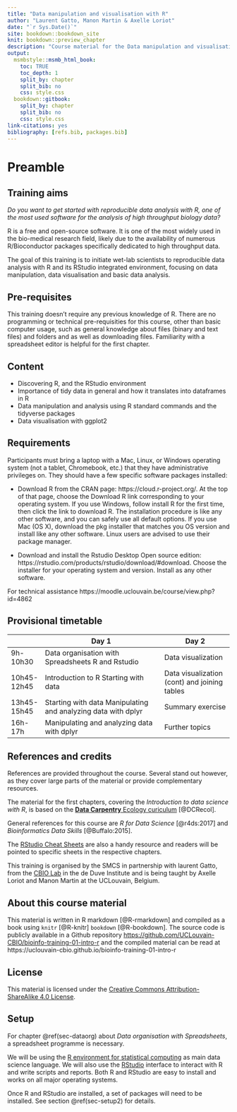 ```yaml
---
title: "Data manipulation and visualisation with R"
author: "Laurent Gatto, Manon Martin & Axelle Loriot"
date: "`r Sys.Date()`"
site: bookdown::bookdown_site
knit: bookdown::preview_chapter
description: "Course material for the Data manipulation and visualisation with R training (SMCS & CBIO, UCLouvain)."
output:
  msmbstyle::msmb_html_book:
    toc: TRUE
    toc_depth: 1
    split_by: chapter
    split_bib: no
    css: style.css
  bookdown::gitbook:
    split_by: chapter
    split_bib: no
    css: style.css
link-citations: yes
bibliography: [refs.bib, packages.bib]
---
```



# Preamble {-}

## Training aims {-}

*Do you want to get started with reproducible data analysis with R, one of the most used software for the analysis of high throughput biology data?*

R is a free and open-source software. It is one of the most widely used in the bio-medical research field, likely due to the availability of numerous R/Bioconductor packages specifically dedicated to high throughput data.

The goal of this training is to initiate wet-lab scientists to reproducible data analysis with R and its RStudio integrated environment, focusing on data manipulation, data visualisation and basic data analysis.

## Pre-requisites {-}

This training doesn’t require any previous knowledge of R. There are no programming or technical pre-requisities for this course, other than basic computer usage, such as general knowledge about files (binary and text files) and folders and as well as downloading files. Familiarity with a spreadsheet editor is helpful for the first
chapter.

## Content {-}

* Discovering R, and the RStudio environment
* Importance of tidy data in general and how it translates into dataframes in R
* Data manipulation and analysis using R standard commands and the tidyverse packages
* Data visualisation with ggplot2

## Requirements {-}

Participants must bring a laptop with a Mac, Linux, or Windows operating system (not a tablet, Chromebook, etc.) that they have administrative privileges on. They should have a few specific software packages installed:

* Download R from the CRAN page: https://cloud.r-project.org/. At the top of that page, choose the Download R link corresponding to your operating system. If you use Windows, follow install R for the first time, then click the link to download R. The installation procedure is like any other software, and you can safely use all default options. If you use Mac (OS X), download the pkg installer that matches you OS version and install like any other software. Linux users are advised to use their package manager.

* Download and install the Rstudio Desktop Open source edition: https://rstudio.com/products/rstudio/download/#download. Choose the installer for your operating system and version. Install as any other software.

For technical assistance https://moodle.uclouvain.be/course/view.php?id=4862

## Provisional timetable {-}

|             | Day 1                                                            | Day 2                                        |
| ----------- | ---------------------------------------------------------------- | ------------------------------------         |
| 9h-10h30    | Data organisation with Spreadsheets R and Rstudio                | Data visualization                           |
| 10h45-12h45 | Introduction to R Starting with data                             | Data visualization (cont) and joining tables |
| 13h45-15h45 | Starting with data Manipulating and analyzing data with dplyr    | Summary exercise                             |
| 16h-17h     | Manipulating and analyzing data with dplyr                       | Further topics                               |

## References and credits {-}

References are provided throughout the course. Several stand out
however, as they cover large parts of the material or provide
complementary resources.

The material for the first chapters, covering the *Introduction to
data science with R*, is based on the [**Data Carpentry** Ecology
curiculum](https://datacarpentry.org/lessons/#ecology-workshop) [@DCRecol].

General references for this course are *R for Data Science*
[@r4ds:2017] and *Bioinformatics Data Skills* [@Buffalo:2015].

The [RStudio Cheat
Sheets](https://www.rstudio.com/resources/cheatsheets/) are also a
handy resource and readers will be pointed to specific sheets in the
respective chapters.

This training is organised by the SMCS in partnership with laurent
Gatto, from the [CBIO Lab](https://lgatto.github.io/cbio-lab/) in the
de Duve Institute and is being taught by Axelle Loriot and Manon
Martin at the UCLouvain, Belgium.


## About this course material {-}

This material is written in R markdown [@R-rmarkdown] and compiled as
a book using `knitr` [@R-knitr] `bookdown` [@R-bookdown]. The source
code is publicly available in a Github repository
[https://github.com/UCLouvain-CBIO/bioinfo-training-01-intro-r](https://github.com/UCLouvain-CBIO/bioinfo-training-01-intro-r)
and the compiled material can be read at
https://uclouvain-cbio.github.io/bioinfo-training-01-intro-r



## License {-}

This material is licensed under the [Creative Commons
Attribution-ShareAlike 4.0
License](https://creativecommons.org/licenses/by-sa/4.0/).


## Setup {-}

For chapter \@ref(sec-dataorg) about *Data organisation with
Spreadsheets*, a spreadsheet programme is necessary.

We will be using the [R environment for statistical
computing](https://www.r-project.org/) as main data science language.
We will also use the
[RStudio](https://www.rstudio.com/products/RStudio/) interface to
interact with R and write scripts and reports. Both R and RStudio are
easy to install and works on all major operating systems.

Once R and RStudio are installed, a set of packages will need to be
installed. See section \@ref(sec-setup2) for details.
